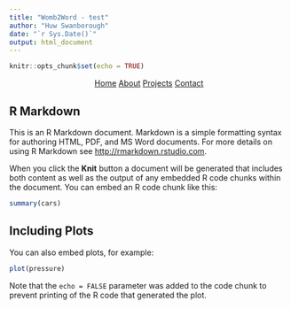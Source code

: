 ```yaml
---
title: "Womb2Word - test"
author: "Huw Swanborough"
date: "`r Sys.Date()`"
output: html_document
---
```


```r
knitr::opts_chunk$set(echo = TRUE)
```


<div style="text-align: center;">
  <a href="index.html" class="btn btn-primary">Home</a>
  <a href="about.html" class="btn btn-primary">About</a>
  <a href="projects.html" class="btn btn-primary">Projects</a>
  <a href="contact.html" class="btn btn-primary">Contact</a>
</div>



## R Markdown

This is an R Markdown document. Markdown is a simple formatting syntax for authoring HTML, PDF, and MS Word documents. For more details on using R Markdown see <http://rmarkdown.rstudio.com>.

When you click the **Knit** button a document will be generated that includes both content as well as the output of any embedded R code chunks within the document. You can embed an R code chunk like this:

```r
summary(cars)
```

## Including Plots

You can also embed plots, for example:

```r
plot(pressure)
```

Note that the `echo = FALSE` parameter was added to the code chunk to prevent printing of the R code that generated the plot.
